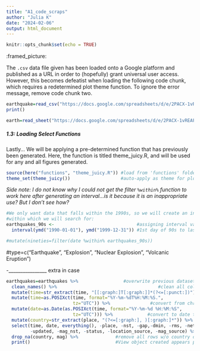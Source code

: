 ```yaml
---
title: "A1_code_scraps"
author: "Julia K"
date: "2024-02-06"
output: html_document
---
```


```r
knitr::opts_chunk$set(echo = TRUE)
```

:framed_picture:

The `.csv` data file given has been loaded onto a Google platform and published as
a URL in order to (hopefully) grant universal user access. However, this becomes defeatist when loading the following code chunk, which requires a redetermined
plot theme function. To ignore the error message, remove code chunk two. 

```r
earthquake=read_csv("https://docs.google.com/spreadsheets/d/e/2PACX-1vREAF1nhXX9kzvysMZQqlRIM6XPnlrjDtlmhXb8OsRcHuu2S3SIpI-xQnieAmIlQWfAeMP-IklnCZhl/pubhtml?gid=1389465964&single=true", col_names=FALSE) %>%
print()
```

```r
earth=read_sheet("https://docs.google.com/spreadsheets/d/e/2PACX-1vREAF1nhXX9kzvysMZQqlRIM6XPnlrjDtlmhXb8OsRcHuu2S3SIpI-xQnieAmIlQWfAeMP-IklnCZhl/pubhtml")
```

##### 1.3: Loading Select Functions \
Lastly... We will be applying a pre-determined function that has previously been generated. Here, the function is titled theme_juicy.R, and will be used for any 
and all figures generated.
```r
source(here("functions", "theme_juicy.R")) #load from 'functions' folder
theme_set(theme_juicy())                   #auto-apply as theme for plots
```

*Side note: I do not know why I could not get the filter `%within%` function to work here after generating an interval...is it because it is an inappropriate use? But I don't see how?* \
```r
#We only want data that falls within the 1990s, so we will create an interval 
#within which we will search for:
earthquakes_90s <-                               #assigning interval values
  interval(ymd("1990-01-01"), ymd("1999-12-31")) #1st day of 90s to last day of the 90s

#mutate(nineties=filter(date %within% earthquakes_90s))
```


#type=c("Earthquake", "Explosion", "Nuclear Explosion", "Volcanic Eruption")

-________________ extra in case

```r
earthquakes=earthquakes %>%                 #overwrite previous dataset version
  clean_names() %>%                                      #clean all col headers
  mutate(time=str_extract(time, "[[:graph:]T[:graph:]]*(?<=[:punct:])")) %>%
  mutate(time=as.POSIXct(time, format="%Y-%m-%dT%H:%M:%S.", 
                         tz="UTC")) %>%               #convert from chr to date
  mutate(date=as.Date(as.POSIXct(time, format="%Y-%m-%d %H:%M:%S", 
                         tz="UTC"))) %>%             #convert to date type
  mutate(country=str_extract(place, "(?<=[:graph:], )[:graph:]*")) %>% #get country
  select(time, date, everything(), -place, -nst, -gap,-dmin, -rms, -net, -id, 
         -updated, -mag_nst, -status, -location_source, -mag_source) %>%#remove cols
  drop_na(country, mag) %>%              #remove all rows w/o country or mag listed
  print()                                #View object created appears properly 
```
